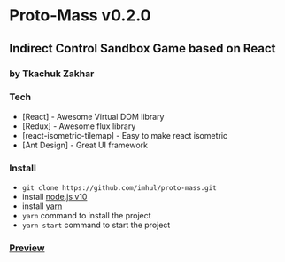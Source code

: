 # Proto-Mass v0.2.0
## Indirect Control Sandbox Game based on React
### by Tkachuk Zakhar

### Tech

* [React] - Awesome Virtual DOM library
* [Redux] - Awesome flux library
* [react-isometric-tilemap] - Easy to make react isometric
* [Ant Design] - Great UI framework

### Install

* `git clone https://github.com/imhul/proto-mass.git`
* install [node.js v10](https://nodejs.org/dist/latest-v10.x/)
* install [yarn](https://yarnpkg.com/getting-started/install)
* `yarn` command to install the project
* `yarn start` command to start the project

### [Preview](https://drive.google.com/open?id=1HNoNJq298vNWBEbXg2FTrpEIJElgU0gd)
